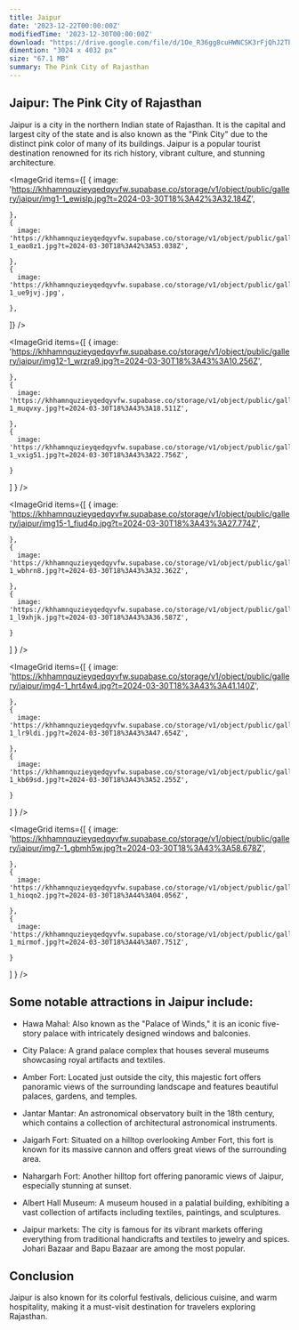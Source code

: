 ```yaml
---
title: Jaipur
date: '2023-12-22T00:00:00Z'
modifiedTime: '2023-12-30T00:00:00Z'
download: "https://drive.google.com/file/d/1Oe_R36gg8cuHWNCSK3rFjQhJ2TbZFbXY/view?usp=drive_link"
dimention: "3024 x 4032 px"
size: "67.1 MB"
summary: The Pink City of Rajasthan
---
```


## Jaipur: The Pink City of Rajasthan

Jaipur is a city in the northern Indian state of Rajasthan. It is the capital and largest city of the state and is also known as the "Pink City" due to the distinct pink color of many of its buildings. Jaipur is a popular tourist destination renowned for its rich history, vibrant culture, and stunning architecture.


<ImageGrid
  items={[
    {
      image: 'https://khhamnquzieyqedqyvfw.supabase.co/storage/v1/object/public/gallery/jaipur/img1-1_ewislp.jpg?t=2024-03-30T18%3A42%3A32.184Z',
      
    },
    {
      image: 'https://khhamnquzieyqedqyvfw.supabase.co/storage/v1/object/public/gallery/jaipur/img10-1_eao8z1.jpg?t=2024-03-30T18%3A42%3A53.038Z',
      
    },
    {
      image: 'https://khhamnquzieyqedqyvfw.supabase.co/storage/v1/object/public/gallery/jaipur/img11-1_ue9jvj.jpg',
      
    },
  ]}
/>

<ImageGrid
  items={[
    {
      image: 'https://khhamnquzieyqedqyvfw.supabase.co/storage/v1/object/public/gallery/jaipur/img12-1_wrzra9.jpg?t=2024-03-30T18%3A43%3A10.256Z',
      
    },
    {
      image: 'https://khhamnquzieyqedqyvfw.supabase.co/storage/v1/object/public/gallery/jaipur/img13-1_muqvxy.jpg?t=2024-03-30T18%3A43%3A18.511Z',
      
    },
    {
      image: 'https://khhamnquzieyqedqyvfw.supabase.co/storage/v1/object/public/gallery/jaipur/img14-1_vxig51.jpg?t=2024-03-30T18%3A43%3A22.756Z',
      
    }
  ]
  }
/>

<ImageGrid
  items={[
    {
      image: 'https://khhamnquzieyqedqyvfw.supabase.co/storage/v1/object/public/gallery/jaipur/img15-1_fiud4p.jpg?t=2024-03-30T18%3A43%3A27.774Z',
      
    },
    {
      image: 'https://khhamnquzieyqedqyvfw.supabase.co/storage/v1/object/public/gallery/jaipur/img2-1_wbhrn8.jpg?t=2024-03-30T18%3A43%3A32.362Z',
      
    },
    {
      image: 'https://khhamnquzieyqedqyvfw.supabase.co/storage/v1/object/public/gallery/jaipur/img3-1_l9xhjk.jpg?t=2024-03-30T18%3A43%3A36.587Z',
      
    }
  ]
  }
/>

<ImageGrid
  items={[
    {
      image: 'https://khhamnquzieyqedqyvfw.supabase.co/storage/v1/object/public/gallery/jaipur/img4-1_hrt4w4.jpg?t=2024-03-30T18%3A43%3A41.140Z',
      
    },
    {
      image: 'https://khhamnquzieyqedqyvfw.supabase.co/storage/v1/object/public/gallery/jaipur/img5-1_lr9ldi.jpg?t=2024-03-30T18%3A43%3A47.654Z',
      
    },
    {
      image: 'https://khhamnquzieyqedqyvfw.supabase.co/storage/v1/object/public/gallery/jaipur/img6-1_kb69sd.jpg?t=2024-03-30T18%3A43%3A52.255Z',
      
    }
  ]
  }
/>

<ImageGrid
  items={[
    {
      image: 'https://khhamnquzieyqedqyvfw.supabase.co/storage/v1/object/public/gallery/jaipur/img7-1_gbmh5w.jpg?t=2024-03-30T18%3A43%3A58.678Z',
      
    },
    {
      image: 'https://khhamnquzieyqedqyvfw.supabase.co/storage/v1/object/public/gallery/jaipur/img8-1_hioqo2.jpg?t=2024-03-30T18%3A44%3A04.056Z',
      
    },
    {
      image: 'https://khhamnquzieyqedqyvfw.supabase.co/storage/v1/object/public/gallery/jaipur/img9-1_mirmof.jpg?t=2024-03-30T18%3A44%3A07.751Z',
      
    }
  ]
  }
/>


## Some notable attractions in Jaipur include:

- Hawa Mahal: Also known as the "Palace of Winds," it is an iconic five-story palace with intricately designed windows and balconies.

- City Palace: A grand palace complex that houses several museums showcasing royal artifacts and textiles.

- Amber Fort: Located just outside the city, this majestic fort offers panoramic views of the surrounding landscape and features beautiful palaces, gardens, and temples.

- Jantar Mantar: An astronomical observatory built in the 18th century, which contains a collection of architectural astronomical instruments.

- Jaigarh Fort: Situated on a hilltop overlooking Amber Fort, this fort is known for its massive cannon and offers great views of the surrounding area.

- Nahargarh Fort: Another hilltop fort offering panoramic views of Jaipur, especially stunning at sunset.

- Albert Hall Museum: A museum housed in a palatial building, exhibiting a vast collection of artifacts including textiles, paintings, and sculptures.

- Jaipur markets: The city is famous for its vibrant markets offering everything from traditional handicrafts and textiles to jewelry and spices. Johari Bazaar and Bapu Bazaar are among the most popular.


## Conclusion

Jaipur is also known for its colorful festivals, delicious cuisine, and warm hospitality, making it a must-visit destination for travelers exploring Rajasthan.